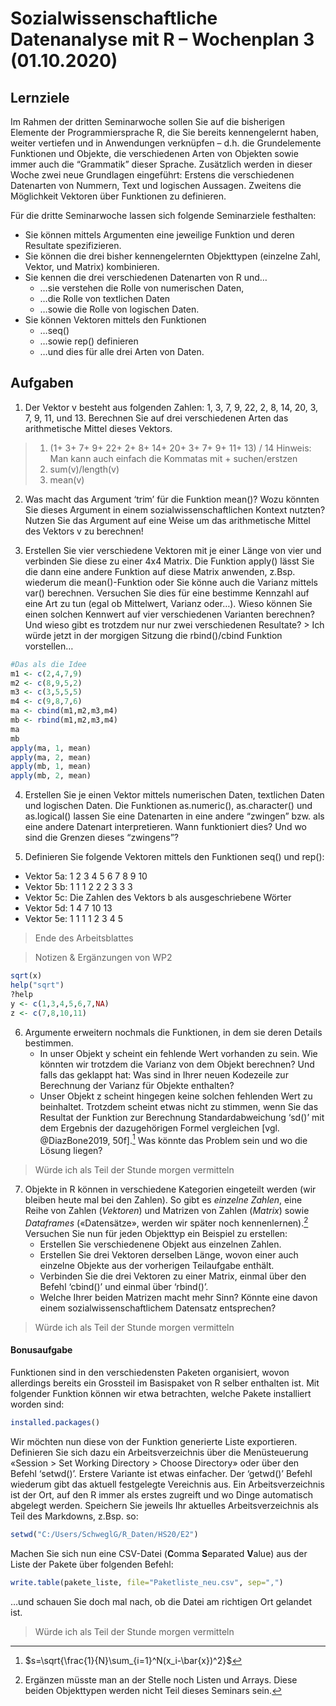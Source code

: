 # Sozialwissenschaftliche Datenanalyse mit R – Wochenplan 3 (01.10.2020)

## Lernziele

Im Rahmen der dritten Seminarwoche sollen Sie auf die bisherigen Elemente der Programmiersprache R, die Sie bereits kennengelernt haben, weiter vertiefen und in Anwendungen verknüpfen -- d.h. die Grundelemente Funktionen und Objekte, die verschiedenen Arten von Objekten sowie immer auch die "Grammatik" dieser Sprache. Zusätzlich werden in dieser Woche zwei neue Grundlagen eingeführt: Erstens die verschiedenen Datenarten von Nummern, Text und logischen Aussagen. Zweitens die Möglichkeit Vektoren über Funktionen zu definieren. 

Für die dritte Seminarwoche lassen sich folgende Seminarziele festhalten:

* Sie können mittels Argumenten eine jeweilige Funktion und deren Resultate spezifizieren.
* Sie können die drei bisher kennengelernten Objekttypen (einzelne Zahl, Vektor, und Matrix) kombinieren.
* Sie kennen die drei verschiedenen Datenarten von R und...
  + ...sie verstehen die Rolle von numerischen Daten,
  + ...die Rolle von textlichen Daten
  + ...sowie die Rolle von logischen Daten.
* Sie können Vektoren mittels den Funktionen
  + ...seq()
  + ...sowie rep() definieren
  + ...und dies für alle drei Arten von Daten.


## Aufgaben

1. Der Vektor v besteht aus folgenden Zahlen: 1, 3, 7, 9, 22, 2, 8, 14, 20, 3, 7, 9, 11, und 13. Berechnen Sie auf drei verschiedenen Arten das arithmetische Mittel dieses Vektors.

> 1) (1+ 3+ 7+ 9+ 22+ 2+ 8+ 14+ 20+ 3+ 7+ 9+ 11+ 13) / 14 Hinweis: Man kann auch einfach die Kommatas mit + suchen/erstzen
> 2) sum(v)/length(v)
> 3) mean(v)

2. Was macht das Argument 'trim' für die Funktion mean()? Wozu könnten Sie dieses Argument in einem sozialwissenschaftlichen Kontext nutzten? Nutzen Sie das Argument auf eine Weise um das arithmetische Mittel des Vektors v zu berechnen!

3. Erstellen Sie vier verschiedene Vektoren mit je einer Länge von vier und verbinden Sie diese zu einer 4x4 Matrix. Die Funktion apply() lässt Sie die dann eine andere Funktion auf diese Matrix anwenden, z.Bsp. wiederum die mean()-Funktion oder Sie könne auch die Varianz mittels var() berechnen. Versuchen Sie dies für eine bestimme Kennzahl auf eine Art zu tun (egal ob Mittelwert, Varianz oder...). Wieso können Sie einen solchen Kennwert auf vier verschiedenen Varianten berechnen? Und wieso gibt es trotzdem nur nur zwei verschiedenen Resultate? 
> Ich würde jetzt in der morgigen Sitzung die rbind()/cbind Funktion vorstellen...

```r
#Das als die Idee
m1 <- c(2,4,7,9)
m2 <- c(8,9,5,2)
m3 <- c(3,5,5,5)
m4 <- c(9,8,7,6)
ma <- cbind(m1,m2,m3,m4)
mb <- rbind(m1,m2,m3,m4)
ma
mb
apply(ma, 1, mean)
apply(ma, 2, mean)
apply(mb, 1, mean)
apply(mb, 2, mean)
```


4. Erstellen Sie je einen Vektor mittels numerischen Daten, textlichen Daten und logischen Daten. Die Funktionen as.numeric(), as.character() und as.logical() lassen Sie eine Datenarten in eine andere "zwingen" bzw. als eine andere Datenart interpretieren. Wann funktioniert dies? Und wo sind die Grenzen dieses "zwingens"?

5. Definieren Sie folgende Vektoren mittels den Funktionen seq() und rep():
  + Vektor 5a: 1 2 3 4 5 6 7 8 9 10
  + Vektor 5b: 1 1 1 2 2 2 3 3 3
  + Vektor 5c: Die Zahlen des Vektors b als ausgeschriebene Wörter
  + Vektor 5d: 1 4 7 10 13
  + Vektor 5e: 1 1 1 1 2 3 4 5



> Ende des Arbeitsblattes

> Notizen & Ergänzungen von WP2

```r
sqrt(x)
help("sqrt")
?help
y <- c(1,3,4,5,6,7,NA)
z <- c(7,8,10,11)
```

6. Argumente erweitern nochmals die Funktionen, in dem sie deren Details bestimmen. 
    + In unser Objekt y scheint ein fehlende Wert vorhanden zu sein. Wie könnten wir trotzdem die Varianz von dem Objekt berechnen? Und falls das geklappt hat: Was sind in Ihrer neuen Kodezeile zur Berechnung der Varianz für Objekte enthalten?
    + Unser Objekt z scheint hingegen keine solchen fehlenden Wert zu beinhaltet. Trotzdem scheint etwas nicht zu stimmen, wenn Sie das Resultat der Funktion zur Berechnung Standardabweichung 'sd()' mit dem Ergebnis der dazugehörigen Formel vergleichen [vgl. @DiazBone2019, 50f].[^1] Was könnte das Problem sein und wo die Lösung liegen?
    
> Würde ich als Teil der Stunde morgen vermitteln
  
7. Objekte in R können in verschiedene Kategorien eingeteilt werden (wir bleiben heute mal bei den Zahlen). So gibt es *einzelne Zahlen*, eine Reihe von Zahlen (*Vektoren*) und Matrizen von Zahlen (*Matrix*) sowie *Dataframes* («Datensätze», werden wir später noch kennenlernen).[^2] Versuchen Sie nun für jeden Objekttyp ein Beispiel zu erstellen:
    + Erstellen Sie verschiedenene Objekt aus einzelnen Zahlen.
    + Erstellen Sie drei Vektoren derselben Länge, wovon einer auch einzelne Objekte aus der vorherigen Teilaufgabe enthält.
    + Verbinden Sie die drei Vektoren zu einer Matrix, einmal über den Befehl 'cbind()' und einmal über 'rbind()'.
    + Welche Ihrer beiden Matrizen macht mehr Sinn? Könnte eine davon einem sozialwissenschaftlichem Datensatz entsprechen?
    
> Würde ich als Teil der Stunde morgen vermitteln


#### Bonusaufgabe 
Funktionen sind in den verschiedensten Paketen organisiert, wovon allerdings bereits ein Grossteil im Basispaket von R selber enthalten ist. Mit folgender Funktion können wir etwa betrachten, welche Pakete installiert worden sind:
```r
installed.packages()

```

Wir möchten nun diese von der Funktion generierte Liste exportieren. Definieren Sie sich dazu ein Arbeitsverzeichnis über die Menüsteuerung «Session > Set Working Directory > Choose Directory» oder über den Befehl 'setwd()'. Erstere Variante ist etwas einfacher. Der 'getwd()' Befehl wiederum gibt das aktuell festgelegte Vereichnis aus. Ein Arbeitsverzeichnis ist der Ort, auf den R immer als erstes zugreift und wo Dinge automatisch abgelegt werden. Speichern Sie jeweils Ihr aktuelles Arbeitsverzeichnis als Teil des Markdowns, z.Bsp. so:
```r
setwd("C:/Users/SchweglG/R_Daten/HS20/E2")
```

Machen Sie sich nun eine CSV-Datei (**C**omma **S**eparated **V**alue) aus der Liste der Pakete über folgenden Befehl:
```r
write.table(pakete_liste, file="Paketliste_neu.csv", sep=",")
```
...und schauen Sie doch mal nach, ob die Datei am richtigen Ort gelandet ist. 


> Würde ich als Teil der Stunde morgen vermitteln



[^1]: $s=\sqrt{\frac{1}{N}\sum_{i=1}^N(x_i-\bar{x})^2}$

[^2]: Ergänzen müsste man an der Stelle noch Listen und Arrays. Diese beiden Objekttypen werden nicht Teil dieses Seminars sein.

